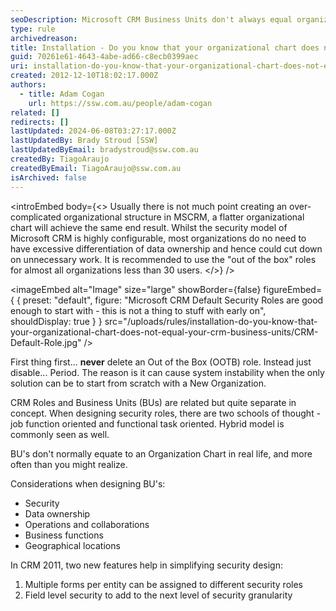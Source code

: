 ```yaml
---
seoDescription: Microsoft CRM Business Units don't always equal organizational charts, requiring careful design considering security, data ownership, operations, and more.
type: rule
archivedreason:
title: Installation - Do you know that your organizational chart does not equal your CRM Business Units?
guid: 70261e61-4643-4abe-ad66-c8ecb0399aec
uri: installation-do-you-know-that-your-organizational-chart-does-not-equal-your-crm-business-units
created: 2012-12-10T18:02:17.000Z
authors:
  - title: Adam Cogan
    url: https://ssw.com.au/people/adam-cogan
related: []
redirects: []
lastUpdated: 2024-06-08T03:27:17.000Z
lastUpdatedBy: Brady Stroud [SSW]
lastUpdatedByEmail: bradystroud@ssw.com.au
createdBy: TiagoAraujo
createdByEmail: TiagoAraujo@ssw.com.au
isArchived: false
---
```


<introEmbed
  body={<>
Usually there is not much point creating an over-complicated organizational structure in MSCRM, a flatter organizational chart will achieve the same end result. Whilst the security model of Microsoft CRM is highly configurable, most organizations do no need to have excessive differentiation of data ownership and hence could cut down on unnecessary work. It is recommended to use the "out of the box" roles for almost all organizations less than 30 users.
  </>}
/>

<imageEmbed
  alt="Image"
  size="large"
  showBorder={false}
  figureEmbed={ {
    preset: "default",
    figure: "Microsoft CRM Default Security Roles are good enough to start with - this is not a thing to stuff with early on",
    shouldDisplay: true
  } }
  src="/uploads/rules/installation-do-you-know-that-your-organizational-chart-does-not-equal-your-crm-business-units/CRM-Default-Role.jpg"
/>


First thing first... **never** delete an Out of the Box (OOTB) role. Instead just disable... Period. The reason is it can cause system instability when the only solution can be to start from scratch with a New Organization.

CRM Roles and Business Units (BUs) are related but quite separate in concept. When designing security roles, there are two schools of thought - job function oriented and functional task oriented. Hybrid model is commonly seen as well.

BU's don't normally equate to an Organization Chart in real life, and more often than you might realize.

Considerations when designing BU's:

- Security
- Data ownership
- Operations and collaborations
- Business functions
- Geographical locations

In CRM 2011, two new features help in simplifying security design:

1. Multiple forms per entity can be assigned to different security roles
2. Field level security to add to the next level of security granularity
